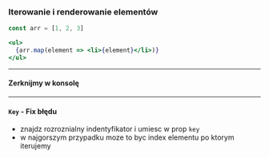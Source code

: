 ### Iterowanie i renderowanie elementów

```jsx
const arr = [1, 2, 3]

<ul>
  {arr.map(element => <li>{element}</li>)}
</ul>
```

---

#### Zerknijmy w konsolę

---

#### `Key` - Fix błędu

- znajdz rozroznialny indentyfikator i umiesc w prop `key`
- w najgorszym przypadku moze to byc index elementu po ktorym iterujemy
